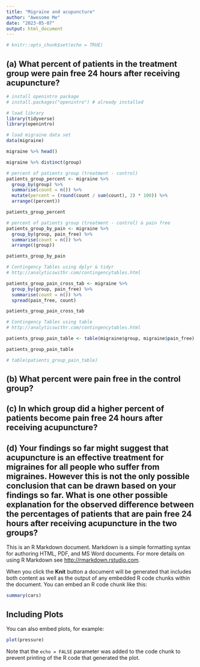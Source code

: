 ```yaml
---
title: "Migraine and acupuncture"
author: "Awesome Me"
date: "2023-05-07"
output: html_document
---
```


```r
# knitr::opts_chunk$set(echo = TRUE)
```

## (a) What percent of patients in the treatment group were pain free 24 hours after receiving acupuncture?
```r
# install openintro package
# install.packages("openintro") # already installed

```
```r

# load library
library(tidyverse)
library(openintro)

```

```r

# load migraine data set
data(migraine)

migraine %>% head()

migraine %>% distinct(group)

```

```r
# percent of patients group (treatment - control)
patients_group_percent <- migraine %>% 
  group_by(group) %>% 
  summarise(count = n()) %>%
  mutate(percent = (round(count / sum(count), 2) * 100)) %>% 
  arrange((percent))

patients_group_percent

```

```r
# percent of patients group (treatment - control) & pain free
patients_group_by_pain <- migraine %>% 
  group_by(group, pain_free) %>% 
  summarise(count = n()) %>%
  arrange((group))

patients_group_by_pain

```

```r

# Contingency Tables using dplyr & tidyr
# http://analyticswithr.com/contingencytables.html

patients_group_pain_cross_tab <- migraine %>% 
  group_by(group, pain_free) %>% 
  summarise(count = n()) %>%
  spread(pain_free, count) 

patients_group_pain_cross_tab

```

```r

# Contingency Tables using table
# http://analyticswithr.com/contingencytables.html

patients_group_pain_table <- table(migraine$group, migraine$pain_free)

patients_group_pain_table

# table(patients_group_pain_table)

```




## (b) What percent were pain free in the control group?

## (c) In which group did a higher percent of patients become pain free 24 hours after receiving acupuncture?

## (d) Your findings so far might suggest that acupuncture is an effective treatment for migraines for all people who suffer from migraines. However this is not the only possible conclusion that can be drawn based on your findings so far. What is one other possible explanation for the observed difference between the percentages of patients that are pain free 24 hours after receiving acupuncture in the two groups?

This is an R Markdown document. Markdown is a simple formatting syntax for authoring HTML, PDF, and MS Word documents. For more details on using R Markdown see <http://rmarkdown.rstudio.com>.

When you click the **Knit** button a document will be generated that includes both content as well as the output of any embedded R code chunks within the document. You can embed an R code chunk like this:

```r
summary(cars)
```

## Including Plots

You can also embed plots, for example:

```r
plot(pressure)
```

Note that the `echo = FALSE` parameter was added to the code chunk to prevent printing of the R code that generated the plot.
